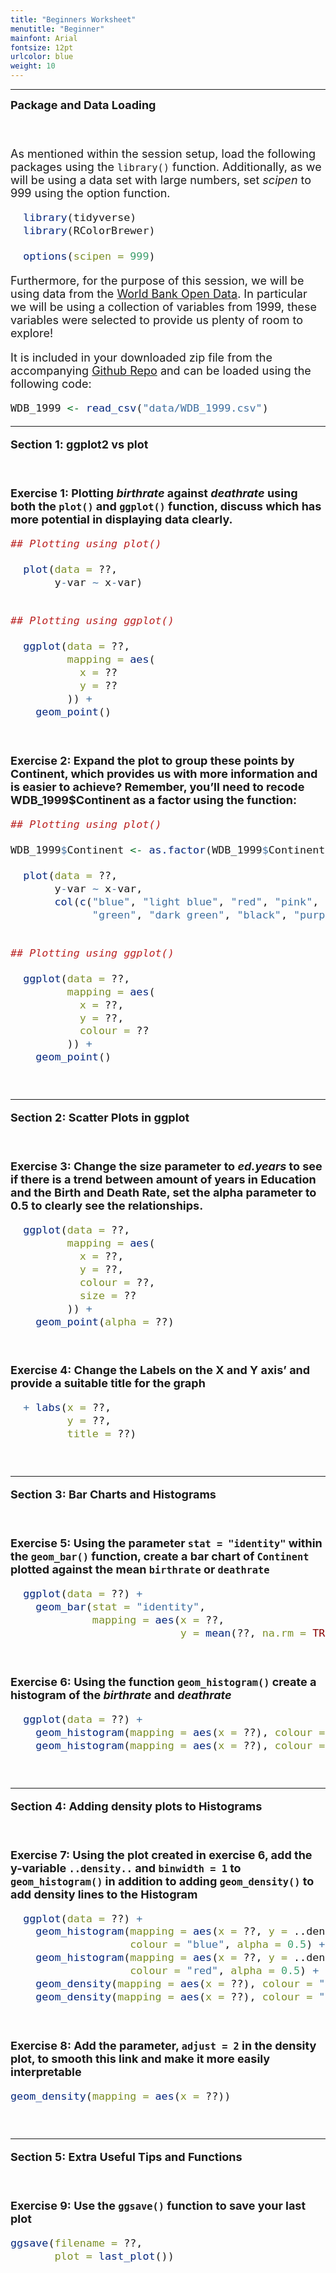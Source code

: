 ```yaml
---
title: "Beginners Worksheet"
menutitle: "Beginner"
mainfont: Arial
fontsize: 12pt
urlcolor: blue
weight: 10
---
```

---

<font size = 4> 
**Package and Data Loading**

<br>

As mentioned within the session setup, load the following packages using the `library()` function. Additionally, as we will be using a data set with large numbers, set *scipen* to 999 using the option function. 

```r

  library(tidyverse)
  library(RColorBrewer)

  options(scipen = 999)

```

Furthermore, for the purpose of this session, we will be using data from the [World Bank Open Data](<https://data.worldbank.org/>). In particular we will be using a collection of variables from 1999, these variables were selected to provide us plenty of room to explore! 

It is included in your downloaded zip file from the accompanying [Github Repo](<https://github.com/thomasjwise/dataviz_business>) and can be loaded using the following code: 

```r

WDB_1999 <- read_csv("data/WDB_1999.csv")

```

---

<font size = 4>
**Section 1: ggplot2 vs plot**

<br>

**Exercise 1: Plotting *birthrate* against *deathrate* using both the `plot()` and `ggplot()` function, discuss which has more potential in displaying data clearly.**

```r

## Plotting using plot()
  
  plot(data = ??,
       y-var ~ x-var)


## Plotting using ggplot()

  ggplot(data = ??, 
         mapping = aes(
           x = ??
           y = ??
         )) + 
    geom_point()

```

<br>

**Exercise 2: Expand the plot to group these points by Continent, which provides us with more information and is easier to achieve? Remember, you'll need to recode WDB_1999$Continent as a factor using the function:**

```r

## Plotting using plot()

WDB_1999$Continent <- as.factor(WDB_1999$Continent)
  
  plot(data = ??,
       y-var ~ x-var,
       col(c("blue", "light blue", "red", "pink", 
             "green", "dark green", "black", "purple")[??])))


## Plotting using ggplot()

  ggplot(data = ??, 
         mapping = aes(
           x = ??,
           y = ??,
           colour = ??
         )) + 
    geom_point()

```

<br>

---

<font size = 4>
**Section 2: Scatter Plots in ggplot**

<br>

**Exercise 3: Change the size parameter to *ed.years* to see if there is a trend between amount of years in Education and the Birth and Death Rate, set the alpha parameter to 0.5 to clearly see the relationships.**

```r

  ggplot(data = ??, 
         mapping = aes(
           x = ??,
           y = ??,
           colour = ??,
           size = ??
         )) +
    geom_point(alpha = ??)

```

<br>

**Exercise 4: Change the Labels on the X and Y axis' and provide a suitable title for the graph** 

```r

  + labs(x = ??,
         y = ??,
         title = ??)

```

<br>

---

<font size = 4>
**Section 3: Bar Charts and Histograms**

<br>

**Exercise 5: Using the parameter `stat = "identity"` within the `geom_bar()` function, create a bar chart of `Continent` plotted against the mean `birthrate` or `deathrate`**

```r

  ggplot(data = ??) + 
    geom_bar(stat = "identity", 
             mapping = aes(x = ??, 
                           y = mean(??, na.rm = TRUE))) 

```

<br>

**Exercise 6:  Using the function `geom_histogram()` create a histogram of the *birthrate* and *deathrate* ** 

```r

  ggplot(data = ??) + 
    geom_histogram(mapping = aes(x = ??), colour = "blue", alpha = 0.5) + 
    geom_histogram(mapping = aes(x = ??), colour = "red", alpha = 0.5)

```

<br>

---

<font size = 4>
**Section 4: Adding density plots to Histograms**

<br>

**Exercise 7: Using the plot created in exercise 6, add the y-variable `..density..` and `binwidth = 1` to `geom_histogram()` in addition to adding `geom_density()` to add density lines to the Histogram**

```r

  ggplot(data = ??) + 
    geom_histogram(mapping = aes(x = ??, y = ..density..), binwidth = 1, 
                   colour = "blue", alpha = 0.5) + 
    geom_histogram(mapping = aes(x = ??, y = ..density..), binwidth = 1, 
                   colour = "red", alpha = 0.5) + 
    geom_density(mapping = aes(x = ??), colour = "blue", alpha = 0.5) + 
    geom_density(mapping = aes(x = ??), colour = "red", alpha = 0.5)

```

<br>

**Exercise 8: Add the parameter, `adjust = 2` in the density plot, to smooth this link and make it more easily interpretable**

```r

geom_density(mapping = aes(x = ??))

```

<br>

---

<font size = 4>
**Section 5: Extra Useful Tips and Functions**

<br>

**Exercise 9: Use the `ggsave()` function to save your last plot**

```r

ggsave(filename = ??, 
       plot = last_plot())

```